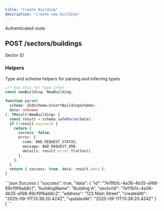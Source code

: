 ```yaml
---
title: "Create Building"
description: "Create new building"
---
```


<Info>Authenticated route</Info>
## POST /sectors/buildings

<Expandable title="Building Schema">
  <ResponseField
    name="buildingName"
    type="string"
    example="Building A"
    required
  />
  <ResponseField
    name="sectorId"
    type="string"
    example="7e11fb1c-4a36-4b35-a168-89cf9f6ab8c2"
    required
  >
    Sector ID
  </ResponseField>
  <ResponseField
    name="address"
    type="string"
    example="123 Main Street"
    required
  />
</Expandable>

### Helpers

Type and schema helpers for parsing and inferring types

```ts Building
//? Use this for type infer
const newBuilding: NewBuilding;
```

```ts InsertBuildingSchema
function parse(
  schema: ZodSchema<InsertBuildingSchema>,
  data: unknown
): TResult<NewBuilding> {
  const result = schema.safeParse(data);
  if (!result.success) {
    return {
      success: false,
      error: {
        code: BAD_REQUEST_STATUS,
        message: BAD_REQUEST_ERR,
        details: result.error.flatten(),
      },
    };
  }
  return { success: true, data: result.data };
}
```

<ResponseExample>
```json Success
{
    "success": true,
    "data": {
        "id": "7e11fb1c-4a36-4b35-a168-89cf9f6ab8c1",
        "buildingName": "Building A",
        "sectorId": "7e11fb1c-4a36-4b35-a168-89cf9f6ab8c2",
        "address": "123 Main Street",
        "createdAt": "2025-09-11T13:38:20.424Z",
        "updatedAt": "2025-09-11T13:38:20.424Z"
    }
}
```
</ResponseExample>
